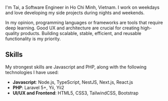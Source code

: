 I'm Tai, a Software Engineer in Ho Chi Minh, Vietnam. I work on weekdays and love developing my side projects during nights and weekends.

In my opinion, programming languages or frameworks are tools that require deep learning. Good UX and architecture are crucial for creating high-quality products. Building scalable, stable, efficient, and reusable functionality is my priority.

## Skills

My strongest skills are Javascript and PHP, along with the following technologies I have used:

- **Javascript**: Node.js, TypeScript, NestJS, Next.js, React.js
- **PHP**: Laravel 5+, Yii, Yii2
- **UI/UX and Frontend**: HTML5, CSS3, TailwindCSS, Bootstrap